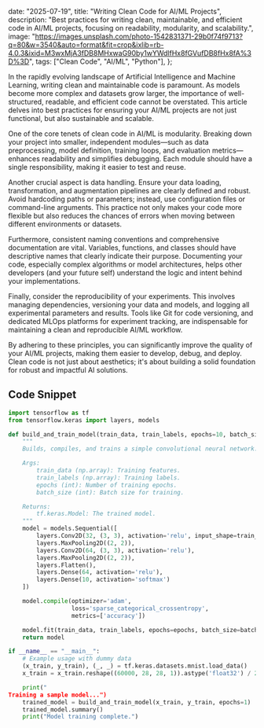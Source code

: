 

  date: "2025-07-19",
  title: "Writing Clean Code for AI/ML Projects",
  description:
    "Best practices for writing clean, maintainable, and efficient code in AI/ML projects, focusing on readability, modularity, and scalability.",
  image:
    "https://images.unsplash.com/photo-1542831371-29b0f74f9713?q=80&w=3540&auto=format&fit=crop&ixlib=rb-4.0.3&ixid=M3wxMjA3fDB8MHxwaG90by1wYWdlfHx8fGVufDB8fHx8fA%3D%3D",
  tags: ["Clean Code", "AI/ML", "Python"],
};


In the rapidly evolving landscape of Artificial Intelligence and Machine Learning, writing clean and maintainable code is paramount. As models become more complex and datasets grow larger, the importance of well-structured, readable, and efficient code cannot be overstated. This article delves into best practices for ensuring your AI/ML projects are not just functional, but also sustainable and scalable.

One of the core tenets of clean code in AI/ML is modularity. Breaking down your project into smaller, independent modules—such as data preprocessing, model definition, training loops, and evaluation metrics—enhances readability and simplifies debugging. Each module should have a single responsibility, making it easier to test and reuse.

Another crucial aspect is data handling. Ensure your data loading, transformation, and augmentation pipelines are clearly defined and robust. Avoid hardcoding paths or parameters; instead, use configuration files or command-line arguments. This practice not only makes your code more flexible but also reduces the chances of errors when moving between different environments or datasets.

Furthermore, consistent naming conventions and comprehensive documentation are vital. Variables, functions, and classes should have descriptive names that clearly indicate their purpose. Documenting your code, especially complex algorithms or model architectures, helps other developers (and your future self) understand the logic and intent behind your implementations.

Finally, consider the reproducibility of your experiments. This involves managing dependencies, versioning your data and models, and logging all experimental parameters and results. Tools like Git for code versioning, and dedicated MLOps platforms for experiment tracking, are indispensable for maintaining a clean and reproducible AI/ML workflow.

By adhering to these principles, you can significantly improve the quality of your AI/ML projects, making them easier to develop, debug, and deploy. Clean code is not just about aesthetics; it's about building a solid foundation for robust and impactful AI solutions.

## Code Snippet

<CodeWindow title="model_training.py">

```python
import tensorflow as tf
from tensorflow.keras import layers, models

def build_and_train_model(train_data, train_labels, epochs=10, batch_size=32):
    """
    Builds, compiles, and trains a simple convolutional neural network.

    Args:
        train_data (np.array): Training features.
        train_labels (np.array): Training labels.
        epochs (int): Number of training epochs.
        batch_size (int): Batch size for training.

    Returns:
        tf.keras.Model: The trained model.
    """
    model = models.Sequential([
        layers.Conv2D(32, (3, 3), activation='relu', input_shape=train_data.shape[1:]),
        layers.MaxPooling2D((2, 2)),
        layers.Conv2D(64, (3, 3), activation='relu'),
        layers.MaxPooling2D((2, 2)),
        layers.Flatten(),
        layers.Dense(64, activation='relu'),
        layers.Dense(10, activation='softmax')
    ])

    model.compile(optimizer='adam',
                  loss='sparse_categorical_crossentropy',
                  metrics=['accuracy'])

    model.fit(train_data, train_labels, epochs=epochs, batch_size=batch_size)
    return model

if __name__ == "__main__":
    # Example usage with dummy data
    (x_train, y_train), (_, _) = tf.keras.datasets.mnist.load_data()
    x_train = x_train.reshape((60000, 28, 28, 1)).astype('float32') / 255

    print("
Training a sample model...")
    trained_model = build_and_train_model(x_train, y_train, epochs=1)
    trained_model.summary()
    print("Model training complete.")
```

</CodeWindow>
